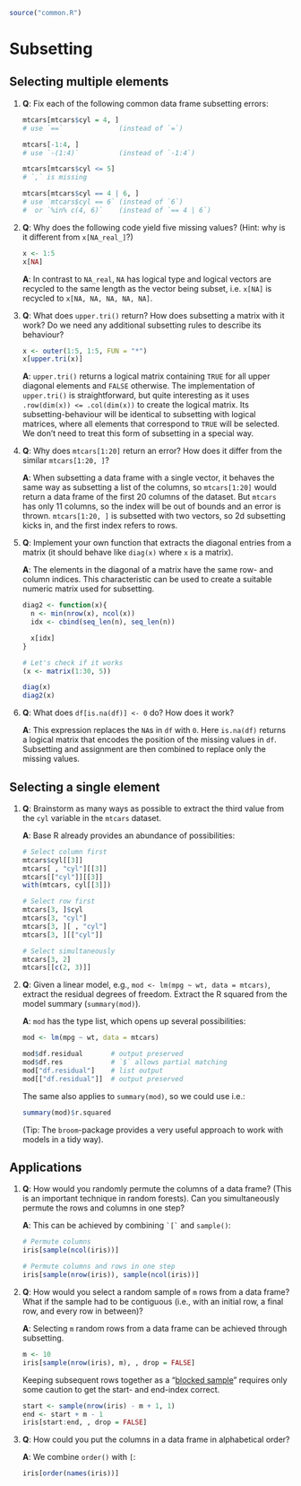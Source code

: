 ```r
source("common.R")
```

# Subsetting 

## Selecting multiple elements

1. __[Q]{.Q}__: Fix each of the following common data frame subsetting errors:

    ```r
    mtcars[mtcars$cyl = 4, ]
    # use `==`              (instead of `=`)

    mtcars[-1:4, ]
    # use `-(1:4)`          (instead of `-1:4`)
    
    mtcars[mtcars$cyl <= 5]
    # `,` is missing
    
    mtcars[mtcars$cyl == 4 | 6, ]
    # use `mtcars$cyl == 6` (instead of `6`)
    #  or `%in% c(4, 6)`    (instead of `== 4 | 6`)
    ```

2. __[Q]{.Q}__: Why does the following code yield five missing values? (Hint: why is it different from `x[NA_real_]`?)

    ```r
    x <- 1:5
    x[NA]
    ```
   
   __[A]{.solved}__: In contrast to `NA_real`, `NA` has logical type and logical vectors are recycled to the same length as the vector being subset, i.e. `x[NA]` is recycled to `x[NA, NA, NA, NA, NA]`.
    
3. __[Q]{.Q}__: What does `upper.tri()` return? How does subsetting a matrix with it work? Do we need any additional subsetting rules to describe its behaviour?

    ```r
    x <- outer(1:5, 1:5, FUN = "*")
    x[upper.tri(x)]
    ```  
    
   __[A]{.solved}__: `upper.tri()` returns a logical matrix containing `TRUE` for all upper diagonal elements and `FALSE` otherwise. The implementation of `upper.tri()` is straightforward, but quite interesting as it uses `.row(dim(x)) <= .col(dim(x))` to create the logical matrix. Its subsetting-behaviour will be identical to subsetting with logical matrices, where all elements that correspond to `TRUE` will be selected. We don't need to treat this form of subsetting in a special way.
   
   <!-- The text doesn't mention subsetting with logical matrices so I think this deserves a little more text. I'd make sure to point out that this returns a vector, not a matrix -->

4. __[Q]{.Q}__: Why does `mtcars[1:20]` return an error? How does it differ from the similar `mtcars[1:20, ]`?
   
   __[A]{.solved}__: When subsetting a data frame  with a single vector, it behaves the same way as subsetting a list of the columns, so `mtcars[1:20]` would return a data frame of the first 20 columns of the dataset. But `mtcars` has only 11 columns, so the index will be out of bounds and an error is thrown. `mtcars[1:20, ]` is subsetted with two vectors, so 2d subsetting kicks in, and the first index refers to rows.

5. __[Q]{.Q}__: Implement your own function that extracts the diagonal entries from a matrix (it should behave like `diag(x)` where `x` is a matrix).

   __[A]{.solved}__: The elements in the diagonal of a matrix have the same row- and column indices. This characteristic can be used to create a suitable numeric matrix used for subsetting.

    ```r
    diag2 <- function(x){
      n <- min(nrow(x), ncol(x))
      idx <- cbind(seq_len(n), seq_len(n))
  
      x[idx]
    }

    # Let's check if it works
    (x <- matrix(1:30, 5))

    diag(x)
    diag2(x)
    ```


6. __[Q]{.Q}__: What does `df[is.na(df)] <- 0` do? How does it work?
   
   __[A]{.solved}__: This expression replaces the `NA`s in `df` with `0`. Here `is.na(df)` returns a logical matrix that encodes the position of the missing values in `df`. Subsetting and assignment are then combined to replace only the missing values.
   
## Selecting a single element

1. __[Q]{.Q}__: Brainstorm as many ways as possible to extract the third value from the `cyl` variable in the `mtcars` dataset.

   __[A]{.solved}__: Base R already provides an abundance of possibilities:
    
    ```r
    # Select column first
    mtcars$cyl[[3]]
    mtcars[ , "cyl"][[3]]
    mtcars[["cyl"]][[3]]
    with(mtcars, cyl[[3]])
    
    # Select row first
    mtcars[3, ]$cyl
    mtcars[3, "cyl"]
    mtcars[3, ][ , "cyl"]
    mtcars[3, ][["cyl"]]

    # Select simultaneously
    mtcars[3, 2]
    mtcars[[c(2, 3)]]
    ```

2. __[Q]{.Q}__: Given a linear model, e.g., `mod <- lm(mpg ~ wt, data = mtcars)`, extract the residual degrees of freedom. Extract the R squared from the model summary (`summary(mod)`).
   
   __[A]{.solved}__: `mod` has the type list, which opens up several possibilities:
    
    ```r
    mod <- lm(mpg ~ wt, data = mtcars)
    
    mod$df.residual       # output preserved
    mod$df.res            # `$` allows partial matching
    mod["df.residual"]    # list output
    mod[["df.residual"]]  # output preserved
    ```
    
   The same also applies to `summary(mod)`, so we could use i.e.:
    
    ```r
    summary(mod)$r.squared
    ```
    
   (Tip: The `broom`-package provides a very useful approach to work with models in a tidy way).
    
## Applications

1. __[Q]{.Q}__: How would you randomly permute the columns of a data frame? (This is an important technique in random forests). Can you simultaneously permute the rows and columns in one step?
   
   __[A]{.solved}__: This can be achieved by combining `` `[` `` and `sample()`:
    
    ```r
    # Permute columns
    iris[sample(ncol(iris))]
    
    # Permute columns and rows in one step
    iris[sample(nrow(iris)), sample(ncol(iris))]
    ```

2. __[Q]{.Q}__: How would you select a random sample of `m` rows from a data frame? What if the sample had to be contiguous (i.e., with an initial row, a final row, and every row in between)?
   
   __[A]{.solved}__: Selecting `m` random rows from a data frame can be achieved through subsetting.
    
    ```r
    m <- 10
    iris[sample(nrow(iris), m), , drop = FALSE]
    ```

   Keeping subsequent rows together as a "[blocked sample](https://mlr.mlr-org.com/articles/tutorial/resample.html#stratification-blocking-and-grouping)" requires only some caution to get the start- and end-index correct.

    ```r
    start <- sample(nrow(iris) - m + 1, 1)
    end <- start + m - 1
    iris[start:end, , drop = FALSE]
    ```
    
3. __[Q]{.Q}__: How could you put the columns in a data frame in alphabetical order?
   
   __[A]{.solved}__: We combine `order()` with `[`:

    ```r
    iris[order(names(iris))]
    ```
